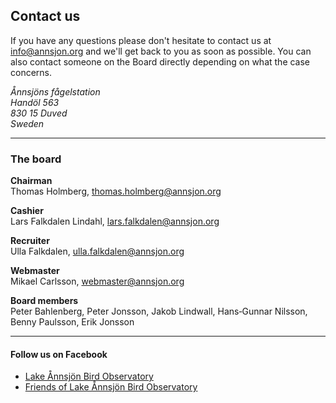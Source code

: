## Contact us

If you have any questions please don't hesitate to contact us at info@annsjon.org and we'll get back to you as soon as possible. You can also contact someone on the Board directly depending on what the case concerns.

_Ånnsjöns fågelstation_\
_Handöl 563_\
_830 15 Duved_\
_Sweden_

---

### The board

**Chairman**\
Thomas Holmberg, thomas.holmberg@annsjon.org

**Cashier**\
Lars Falkdalen Lindahl, lars.falkdalen@annsjon.org

**Recruiter**\
Ulla Falkdalen, ulla.falkdalen@annsjon.org

**Webmaster**\
Mikael Carlsson, webmaster@annsjon.org

**Board members**\
Peter Bahlenberg, Peter Jonsson, Jakob Lindwall, Hans‑Gunnar Nilsson, Benny Paulsson, Erik Jonsson

---

#### Follow us on Facebook

- [Lake Ånnsjön Bird Observatory](https://www.facebook.com/Annsjon)
- [Friends of Lake Ånnsjön Bird Observatory](https://www.facebook.com/groups/174058694282/)
